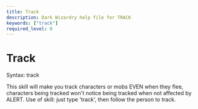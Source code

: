 ```yaml
---
title: Track
description: Dark Wizardry help file for TRACK
keywords: ["track"]
required_level: 0
---
```


# Track

Syntax: track  

This skill will make you track characters or mobs EVEN when they flee,  
characters being tracked won't notice being tracked when not affected by  
ALERT.  Use of skill: just type 'track', then follow the person to track.
